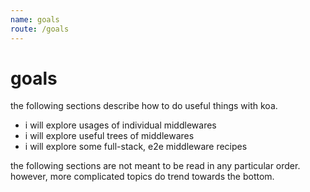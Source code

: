 ```yaml
---
name: goals
route: /goals
---
```

# goals

the following sections describe how to do useful things with koa.

- i will explore usages of individual middlewares
- i will explore useful trees of middlewares
- i will explore some full-stack, e2e middleware recipes

the following sections are not meant to be read in any particular order.
however, more complicated topics do trend towards the bottom.
